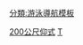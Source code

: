 {{navbox
|name  = 世界短道游泳錦標賽女子200公尺仰式金牌
|title = [[世界短道游泳錦標賽|世界短道游泳錦標賽女子200公尺仰式金牌]]
|state = {{{state|autocollapse}}}
|listclass = hlist
|titlestyle=background:#99BADD
|list1 = 
* 1993：{{flagicon|CHN}} {{tsl|en|He Cihong|賀慈紅}}
* 1995：{{flagicon|DEN}} [[Mette Jacobsen]]
* 1997：{{flagicon|CHN}} [[陳艷]]
* 1999：{{flagicon|JPN}} [[中村真衣]]
* 2000：{{flagicon|GER}} [[安特耶·布施舒尔特]]
* 2002：{{flagicon|USA}} [[琳赛·本科]]
* 2004：{{flagicon|USA}} [[瑪格麗特·赫爾策]]
* 2006：{{flagicon|USA}} [[瑪格麗特·赫爾策]]
* 2008：{{flagicon|ZIM}} [[柯丝蒂·考文垂|柯絲蒂·柯芬特里]]
* 2010：{{flagicon|FRA}} [[Alexianne Castel]]
* 2012：{{flagicon|UKR}} [[达丽娜·泽维娜]]
* 2014：{{flagicon|HUN}} [[霍苏·考廷考]]
* 2016：{{flagicon|HUN}} [[霍苏·考廷考]]
* 2018：{{flagicon|USA}} [[Lisa Bratton]]
* 2021：{{flagicon|USA}} [[瑞安·怀特 (游泳运动员)|瑞安·怀特]]
}}<noinclude>
{{collapsible option}}
[[Category:世界短道游泳錦標賽導航模板|200公尺仰式]]
[[Category:仰式泳姿|T]]
[[分類:游泳導航模板]]
</noinclude>